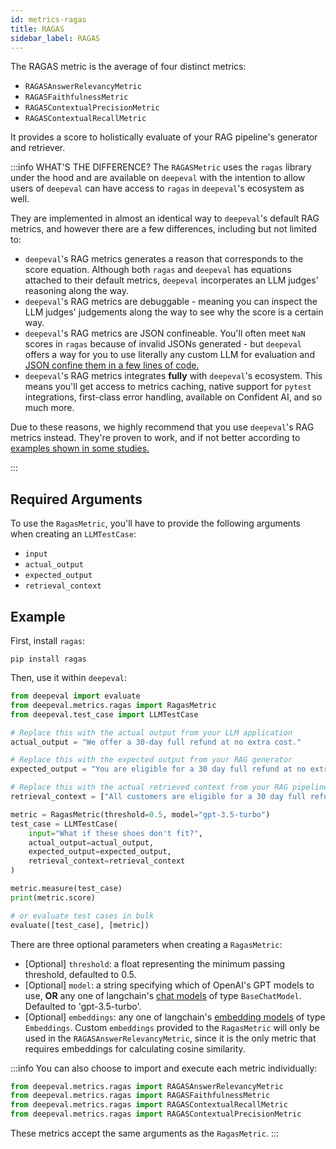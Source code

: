 ```yaml
---
id: metrics-ragas
title: RAGAS
sidebar_label: RAGAS
---
```


The RAGAS metric is the average of four distinct metrics:

- `RAGASAnswerRelevancyMetric`
- `RAGASFaithfulnessMetric`
- `RAGASContextualPrecisionMetric`
- `RAGASContextualRecallMetric`

It provides a score to holistically evaluate of your RAG pipeline's generator and retriever.

:::info WHAT'S THE DIFFERENCE?
The `RAGASMetric` uses the `ragas` library under the hood and are available on `deepeval` with the intention to allow users of `deepeval` can have access to `ragas` in `deepeval`'s ecosystem as well.

They are implemented in almost an identical way to `deepeval`'s default RAG metrics, and however there are a few differences, including but not limited to:

- `deepeval`'s RAG metrics generates a reason that corresponds to the score equation. Although both `ragas` and `deepeval` has equations attached to their default metrics, `deepeval` incorperates an LLM judges' reasoning along the way.
- `deepeval`'s RAG metrics are debuggable - meaning you can inspect the LLM judges' judgements along the way to see why the score is a certain way.
- `deepeval`'s RAG metrics are JSON confineable. You'll often meet `NaN` scores in `ragas` because of invalid JSONs generated - but `deepeval` offers a way for you to use literally any custom LLM for evaluation and [JSON confine them in a few lines of code.](guides-using-custom-llms)
- `deepeval`'s RAG metrics integrates **fully** with `deepeval`'s ecosystem. This means you'll get access to metrics caching, native support for `pytest` integrations, first-class error handling, available on Confident AI, and so much more.

Due to these reasons, we highly recommend that you use `deepeval`'s RAG metrics instead. They're proven to work, and if not better according to [examples shown in some studies.](https://arxiv.org/pdf/2409.06595)

:::

## Required Arguments

To use the `RagasMetric`, you'll have to provide the following arguments when creating an `LLMTestCase`:

- `input`
- `actual_output`
- `expected_output`
- `retrieval_context`

## Example

First, install `ragas`:

```console
pip install ragas
```

Then, use it within `deepeval`:

```python
from deepeval import evaluate
from deepeval.metrics.ragas import RagasMetric
from deepeval.test_case import LLMTestCase

# Replace this with the actual output from your LLM application
actual_output = "We offer a 30-day full refund at no extra cost."

# Replace this with the expected output from your RAG generator
expected_output = "You are eligible for a 30 day full refund at no extra cost."

# Replace this with the actual retrieved context from your RAG pipeline
retrieval_context = ["All customers are eligible for a 30 day full refund at no extra cost."]

metric = RagasMetric(threshold=0.5, model="gpt-3.5-turbo")
test_case = LLMTestCase(
    input="What if these shoes don't fit?",
    actual_output=actual_output,
    expected_output=expected_output,
    retrieval_context=retrieval_context
)

metric.measure(test_case)
print(metric.score)

# or evaluate test cases in bulk
evaluate([test_case], [metric])
```

There are three optional parameters when creating a `RagasMetric`:

- [Optional] `threshold`: a float representing the minimum passing threshold, defaulted to 0.5.
- [Optional] `model`: a string specifying which of OpenAI's GPT models to use, **OR** any one of langchain's [chat models](https://python.langchain.com/docs/integrations/chat/) of type `BaseChatModel`. Defaulted to 'gpt-3.5-turbo'.
- [Optional] `embeddings`: any one of langchain's [embedding models](https://python.langchain.com/docs/integrations/text_embedding) of type `Embeddings`. Custom `embeddings` provided to the `RagasMetric` will only be used in the `RAGASAnswerRelevancyMetric`, since it is the only metric that requires embeddings for calculating cosine similarity.

:::info
You can also choose to import and execute each metric individually:

```python
from deepeval.metrics.ragas import RAGASAnswerRelevancyMetric
from deepeval.metrics.ragas import RAGASFaithfulnessMetric
from deepeval.metrics.ragas import RAGASContextualRecallMetric
from deepeval.metrics.ragas import RAGASContextualPrecisionMetric
```

These metrics accept the same arguments as the `RagasMetric`.
:::

